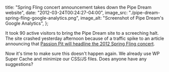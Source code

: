   title: "Spring Fling concert announcement takes down the Pipe Dream website",
  date: "2012-03-24T00:24:27-04:00",
  image_src: "./pipe-dream-spring-fling-google-analytics.png",
  image_alt: "Screenshot of Pipe Dream's Google Analytics",
};

It took 90 active visitors to bring the Pipe Dream site to a screeching halt. The site crashed yesterday afternoon because of a traffic spike to an article announcing that [Passion Pit will headline the 2012 Spring Fling concert](https://www.bupipedream.com/news/9130/passion-pit-to-headline-spring-fling/).

Now it's time to make sure this doesn't happen again. We already use WP Super Cache and minimize our CSS/JS files. Does anyone have any suggestions?
